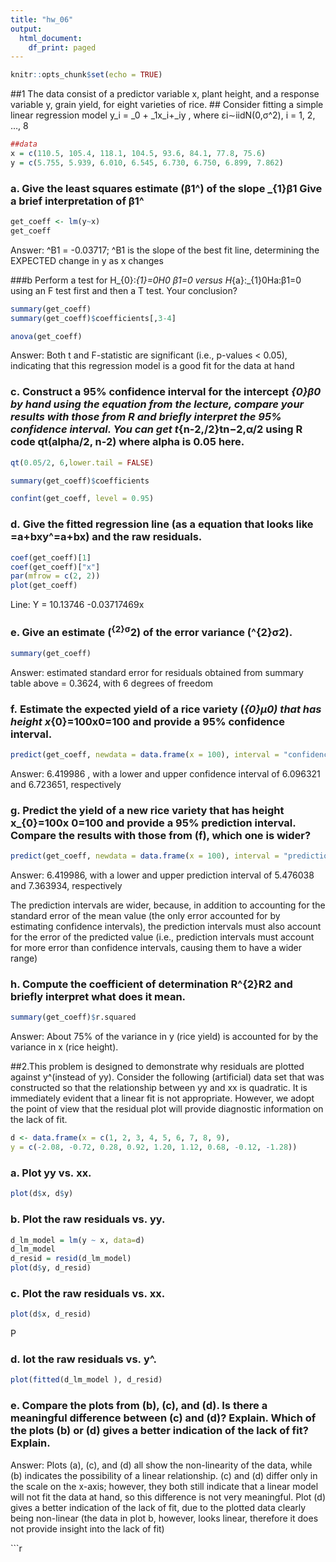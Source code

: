 ```yaml
---
title: "hw_06"
output:
  html_document:
    df_print: paged
---
```


```r
knitr::opts_chunk$set(echo = TRUE)
```

##1 The data consist of a predictor variable x, plant height, and a response variable y, grain yield, for eight varieties of rice.
##  Consider fitting a simple linear regression model y_i = \beta_0 + \beta_1x_i+\varepsilon_iy , where εi∼iidN(0,σ^2), i = 1, 2, …, 8

```r
##data
x = c(110.5, 105.4, 118.1, 104.5, 93.6, 84.1, 77.8, 75.6)
y = c(5.755, 5.939, 6.010, 6.545, 6.730, 6.750, 6.899, 7.862)
```


### a. Give the least squares estimate (\hat{\beta_{1}}β1^) of the slope \beta_{1}β1 Give a brief interpretation of \hat{\beta_{1}}β1^

```r
get_coeff <- lm(y~x)
get_coeff
```
Answer: ^B1 = -0.03717; ^B1 is the slope of the best fit line, determining the EXPECTED change in y as x changes

###b Perform a test for H_{0}:\beta_{1}=0H0 β1=0 versus H_{a}:\beta_{1}\neq0Ha:β1=0 using an F test first and then a T test. Your conclusion?

```r
summary(get_coeff)
summary(get_coeff)$coefficients[,3-4]
```
```r
anova(get_coeff)
```


Answer: Both t and F-statistic are significant (i.e., p-values < 0.05), indicating that this regression model is a good fit for the data at hand

### c.  Construct a 95% confidence interval for the intercept \beta_{0}β0 by hand using the equation from the lecture, compare your results with those from R and briefly interpret the 95% confidence interval. You can get t_{n-2,\alpha/2}tn−2,α/2 using R code qt(alpha/2, n-2) where alpha is 0.05 here.

```r
qt(0.05/2, 6,lower.tail = FALSE)
```
```r
summary(get_coeff)$coefficients
```

```r
confint(get_coeff, level = 0.95)

```


### d. Give the fitted regression line (as a equation that looks like \hat{y}=a+bxy^=a+bx) and the raw residuals.

```r
coef(get_coeff)[1]
coef(get_coeff)["x"]
par(mfrow = c(2, 2))
plot(get_coeff)
```
Line: Y = 10.13746 -0.03717469x

### e. Give an estimate (\hat{\sigma}^{2}σ^2) of the error variance (\sigma^{2}σ2).

```r
summary(get_coeff)
```

Answer: estimated standard error for residuals obtained from summary table above = 0.3624, with 6 degrees of freedom

### f.  Estimate the expected yield of a rice variety (\mu_{0}μ0) that has height x_{0}=100x0=100 and provide a 95% confidence interval.

```r

predict(get_coeff, newdata = data.frame(x = 100), interval = "confidence")
```
Answer: 6.419986 , with a lower and upper confidence interval of 6.096321 and 6.723651, respectively


### g.  Predict the yield of a new rice variety that has height x_{0}=100x 0=100 and provide a 95% prediction interval. Compare the results with those from (f), which one is wider?

```r
predict(get_coeff, newdata = data.frame(x = 100), interval = "prediction")
```
Answer: 6.419986, with a lower and upper prediction interval of 5.476038 and 7.363934, respectively

The prediction intervals are wider, because, in addition to accounting for the standard error of the mean value (the only error accounted for by estimating confidence intervals), the prediction intervals must also account for the error of the predicted value (i.e., prediction intervals must account for more error than confidence intervals, causing them to have a wider range)

### h. Compute the coefficient of determination R^{2}R2 and briefly interpret what does it mean.
```r
summary(get_coeff)$r.squared
```
Answer: About 75% of the variance in y (rice yield) is accounted for by the variance in x (rice height).

##2.This problem is designed to demonstrate why residuals are plotted against \hat{y}y^(instead of yy). Consider the following (artificial) data set that was constructed so that the relationship between yy and xx is quadratic. It is immediately evident that a linear fit is not appropriate. However, we adopt the point of view that the residual plot will provide diagnostic information on the lack of fit.

```r
d <- data.frame(x = c(1, 2, 3, 4, 5, 6, 7, 8, 9),
y = c(-2.08, -0.72, 0.28, 0.92, 1.20, 1.12, 0.68, -0.12, -1.28))
```

### a. Plot yy vs. xx.
```r
plot(d$x, d$y)
```

### b. Plot the raw residuals vs. yy.
```r
d_lm_model = lm(y ~ x, data=d)
d_lm_model
d_resid = resid(d_lm_model)
plot(d$y, d_resid)
```

### c. Plot the raw residuals vs. xx.
```r
plot(d$x, d_resid)

```  

P

### d. lot the raw residuals vs. \hat{y}y^.
```r
plot(fitted(d_lm_model ), d_resid)
```

### e. Compare the plots from (b), (c), and (d). Is there a meaningful difference between (c) and (d)? Explain. Which of the plots (b) or (d) gives a better indication of the lack of fit? Explain.

Answer: Plots (a), (c), and (d) all show the non-linearity of the data, while (b) indicates the possibility of a linear relationship. (c) and (d) differ only in the scale on the x-axis; however, they both still indicate that a linear model will not fit the data at hand, so this difference is not very meaningful. Plot (d) gives a better indication of the lack of fit, due to the plotted data clearly being non-linear (the data in plot b, however, looks linear, therefore it does not provide insight into the lack of fit)

```r
